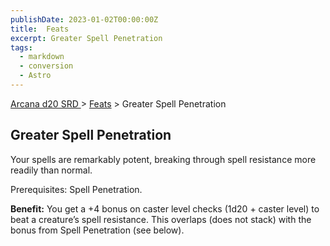 ```yaml
---
publishDate: 2023-01-02T00:00:00Z
title:  Feats
excerpt: Greater Spell Penetration
tags:
  - markdown
  - conversion
  - Astro
---
```


[ Arcana d20 SRD ](/#arcanaD20) > [ Feats](arcana-d20-srd-feats-index) > Greater Spell Penetration

##  Greater Spell Penetration

Your spells are remarkably potent, breaking through spell resistance more
readily than normal.

Prerequisites: Spell Penetration.

**Benefit:** You get a +4 bonus on caster level checks (1d20 + caster level)
to beat a creature’s spell resistance. This overlaps (does not stack) with the
bonus from Spell Penetration (see below).

